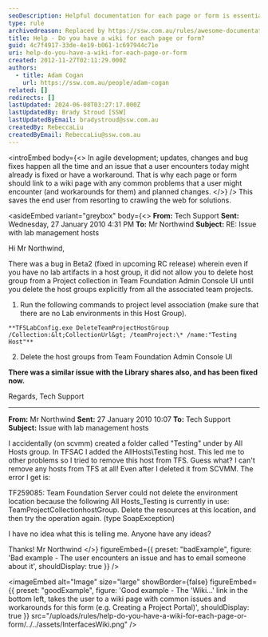 ```yaml
---
seoDescription: Helpful documentation for each page or form is essential in agile development, as it allows users to quickly find solutions to common issues and planned changes. This wiki-based approach saves end-users from scouring the web for answers, making their experience more efficient and satisfying.
type: rule
archivedreason: Replaced by https://ssw.com.au/rules/awesome-documentation
title: Help - Do you have a wiki for each page or form?
guid: 4c7f4917-33de-4e19-b061-1c697944c71e
uri: help-do-you-have-a-wiki-for-each-page-or-form
created: 2012-11-27T02:11:29.000Z
authors:
  - title: Adam Cogan
    url: https://ssw.com.au/people/adam-cogan
related: []
redirects: []
lastUpdated: 2024-06-08T03:27:17.000Z
lastUpdatedBy: Brady Stroud [SSW]
lastUpdatedByEmail: bradystroud@ssw.com.au
createdBy: RebeccaLiu
createdByEmail: RebeccaLiu@ssw.com.au
---
```


<introEmbed
  body={<>
In agile development; updates, changes and bug fixes happen all the time and an issue that a user encounters today might already is fixed or have a workaround. That is why each page or form should link to a wiki page with any common problems that a user might encounter (and workarounds for them) and planned changes.
  </>}
/>
This saves the end user from resorting to crawling the web for solutions.

<asideEmbed
  variant="greybox"
  body={<>
    **From:** Tech Support
**Sent:** Wednesday, 27 January 2010 4:31 PM
**To:** Mr Northwind
**Subject:** RE: Issue with lab management hosts

Hi Mr Northwind,

There was a bug in Beta2 (fixed in upcoming RC release) wherein even if you have no lab artifacts in a host group, it did not allow you to delete host group from a Project collection in Team Foundation Admin Console UI until you delete the host groups explicitly from all the associated team projects.

1. Run the following commands to project level association (make sure that there are no Lab environments in this Host Group).

`**TFSLabConfig.exe DeleteTeamProjectHostGroup /Collection:&lt;CollectionUrl&gt; /teamProject:\* /name:"Testing Host"**`

2. Delete the host groups from Team Foundation Admin Console UI

**There was a similar issue with the Library shares also, and has been fixed now.**

Regards,
Tech Support

---

**From:** Mr Northwind
**Sent:** 27 January 2010 10:07
**To:** Tech Support
**Subject:** Issue with lab management hosts

I accidentally (on scvmm) created a folder called "Testing" under by All Hosts group. In TFSAC I added the AllHosts\Testing host. This led me to other problems so I tried to remove this host from TFS. Guess what? I can't remove any hosts from TFS at all! Even after I deleted it from SCVMM. The error I get is:

TF259085: Team Foundation Server could not delete the environment location because the following All Hosts_Testing is currently in use: TeamProjectCollectionhostGroup. Delete the resources at this location, and then try the operation again. (type SoapException)

I have no idea what this is telling me. Anyone have any ideas?

Thanks!
Mr Northwind
  </>}
  figureEmbed={{
    preset: "badExample",
    figure: 'Bad example - The user encounters an issue and has to email someone about it',
    shouldDisplay: true
  }}
/>

<imageEmbed
  alt="Image"
  size="large"
  showBorder={false}
  figureEmbed={{
    preset: "goodExample",
    figure: 'Good example - The \'Wiki...\' link in the bottom left, takes the user to a wiki page with common issues and workarounds for this form (e.g. Creating a Project Portal)',
    shouldDisplay: true
  }}
  src="/uploads/rules/help-do-you-have-a-wiki-for-each-page-or-form/../../assets/InterfacesWiki.png"
/>
